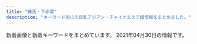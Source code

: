 ```yaml
---
title: "練馬・下赤塚"
description: "キーワード別にの巨乳アジアン・チャイナエステ嬢情報をまとめました。"
---
```


新着画像と新着キーワードをまとめています。
2021年04月30日の情報です。

<DmmAffiliateIns />
<KeywordTable
  shops={
    [
    {
        "name": "\u3046\u3089\u3089",
        "img_links": [
            "http://es-nerima.biz/wp-content/themes/template-salon2/images/camp-bnr.jpg",
            "http://es-nerima.biz/wp-content/uploads/2016/10/g5-250x330.jpg",
            "http://es-nerima.biz/wp-content/uploads/2016/10/gallery5.jpg",
            "http://es-nerima.biz/wp-content/themes/template-salon2/images/newface-ttl.png",
            "http://es-nerima.biz/wp-content/uploads/2016/10/mika-250x330.jpg",
            "http://es-nerima.biz/wp-content/uploads/2016/10/gallery6.jpg",
            "http://es-nerima.biz/wp-content/uploads/2016/10/mika.jpg",
            "http://es-nerima.biz/wp-content/uploads/2016/10/gallery1.jpg",
            "http://es-nerima.biz/wp-content/themes/template-salon2/images/massage-de_88_31.jpg",
            "http://es-nerima.biz/wp-content/uploads/2016/10/camp-bnr.jpg",
            "http://es-nerima.biz/wp-content/themes/template-salon2/images/gallery1.jpg",
            "http://es-nerima.biz/wp-content/uploads/2016/10/g3.jpg",
            "http://es-nerima.biz/wp-content/uploads/2016/10/girl-1-250x330.jpg",
            "http://es-nerima.biz/wp-content/uploads/2016/10/g5.jpg",
            "http://es-nerima.biz/wp-content/uploads/2016/10/gallery7.jpg",
            "http://es-nerima.biz/wp-content/themes/template-salon2/images/news-ttl.png",
            "http://es-nerima.biz/wp-content/themes/template-salon2/images/gallery4.jpg",
            "http://es-nerima.biz/wp-content/themes/template-salon2/images/magazine.jpg",
            "http://es-nerima.biz/wp-content/themes/template-salon2/images/gallery3.jpg",
            "http://es-nerima.biz/wp-content/uploads/2016/10/gallery2.jpg",
            "http://es-nerima.biz/wp-content/themes/template-salon2/images/tel.png",
            "http://es-nerima.biz/wp-content/uploads/2016/10/gallery8-600x600.jpg",
            "http://es-nerima.biz/wp-content/themes/template-salon2/images/pickup-ttl.png",
            "http://es-nerima.biz/wp-content/themes/template-salon2/images/pickup-frame.png",
            "http://es-nerima.biz/wp-content/uploads/2016/10/g4-250x330.jpg",
            "http://es-nerima.biz/wp-content/themes/template-salon2/images/gallery2.jpg",
            "http://es-nerima.biz/wp-content/uploads/2016/10/gallery8.jpg",
            "http://es-nerima.biz/wp-content/uploads/2016/10/g6-250x330.jpg",
            "http://es-nerima.biz/wp-content/uploads/2016/10/eri-250x330.jpg",
            "http://es-nerima.biz/wp-content/uploads/2016/10/g3-250x330.jpg",
            "http://es-nerima.biz/wp-content/themes/template-salon2/images/gallery-ttl.png",
            "http://es-nerima.biz/wp-content/uploads/2016/10/girl-1.jpg",
            "http://es-nerima.biz/wp-content/themes/template-salon2/images/slider1.jpg",
            "http://es-nerima.biz/wp-content/uploads/2016/10/gallery3.jpg",
            "http://es-nerima.biz/wp-content/uploads/2016/10/g1-250x330.jpg",
            "http://cdn.dino-es.com/images/logo/88x31DinoEs.png",
            "http://es-nerima.biz/wp-content/uploads/2016/10/eri.jpg",
            "http://es-nerima.biz/wp-content/uploads/2016/10/g6.jpg"
        ],
        "url": "http://es-nerima.biz/",
        "station": "\u7df4\u99ac\u99c5\u5317\u53e3",
        "keywords": {}
    },
    {
        "station": "\u77f3\u795e\u4e95\u516c\u5712\u99c5\u5357\u53e3",
        "url": "http://aroma-p.info/",
        "img_links": [],
        "name": "AROMA PLAZA \u30a2\u30ed\u30de\u30d7\u30e9\u30b6",
        "keywords": {}
    },
    {
        "station": "\u7df4\u99ac\u99c5\u897f\u53e3",
        "img_links": [],
        "keywords": {},
        "url": "https://salasa.tokyo/",
        "name": "\u3064\u307c\u307f"
    },
    {
        "url": "http://ponfu-massage.work/",
        "keywords": {
            "F": 2,
            "85": 2,
            "86": 1,
            "84": 1,
            "89": 1,
            "D": 9,
            "C": 22,
            "88": 4,
            "87": 5,
            "E": 2
        },
        "img_links": [
            "http://ponfu-massage.work/img/st45.jpg",
            "http://ponfu-massage.work/img/acc7.jpg",
            "http://ponfu-massage.work/img/s42.jpg",
            "http://ponfu-massage.work/img/st38.jpg",
            "http://ponfu-massage.work/img/acc4.jpg",
            "http://ponfu-massage.work/i/img/sta42.jpg",
            "http://ponfu-massage.work/i/img/sta44.jpg",
            "http://ponfu-massage.work/i/img/sta30.jpg",
            "http://ponfu-massage.work/i/img/sta41.jpg",
            "http://ponfu-massage.work/img/acc8.jpg",
            "http://ponfu-massage.work/img/st35.jpg",
            "http://ponfu-massage.work/i/img/sta43.jpg",
            "http://ponfu-massage.work/img/st30.jpg",
            "http://ponfu-massage.work/img/st42.jpg",
            "http://ponfu-massage.work/img/st39.jpg",
            "http://ponfu-massage.work/img/sta35.jpg",
            "http://ponfu-massage.work/img/sta38.jpg",
            "http://ponfu-massage.work/img/st41.jpg",
            "http://ponfu-massage.work/i/img/sta39.jpg",
            "http://ponfu-massage.work/img/st43.jpg",
            "http://ponfu-massage.work/i/img/sta46.jpg",
            "http://ponfu-massage.work/img/s30.jpg",
            "http://ponfu-massage.work/i/img/r4.jpg",
            "http://ponfu-massage.work/img/sta46.jpg",
            "http://ponfu-massage.work/img/st47.jpg",
            "http://ponfu-massage.work/img/st46.jpg",
            "http://ponfu-massage.work/img/sta39.jpg",
            "http://ponfu-massage.work/img/sta44.jpg",
            "http://ponfu-massage.work/img/s44.jpg",
            "http://ponfu-massage.work/img/s46.jpg",
            "http://ponfu-massage.work/img/acc6.jpg",
            "http://ponfu-massage.work/img/s41.jpg",
            "http://ponfu-massage.work/i/img/st45.jpg",
            "http://ponfu-massage.work/img/st44.jpg",
            "http://ponfu-massage.work/img/botton.jpg",
            "http://ponfu-massage.work/img/acc10.jpg",
            "http://ponfu-massage.work/img/acc3.jpg",
            "http://ponfu-massage.work/img/s45.jpg",
            "http://ponfu-massage.work/img/s47.jpg",
            "http://ponfu-massage.work/img/sta47.jpg",
            "http://ponfu-massage.work/img/sta43.jpg",
            "http://ponfu-massage.work/i/img/sta38.jpg",
            "http://ponfu-massage.work/img/s43.jpg",
            "http://ponfu-massage.work/img/acc2.jpg",
            "http://ponfu-massage.work/img/s38.jpg",
            "http://ponfu-massage.work/img/sta45.jpg",
            "http://ponfu-massage.work/img/st18.jpg",
            "http://ponfu-massage.work/i/img/sta28.jpg",
            "http://ponfu-massage.work/img/s39.jpg",
            "http://ponfu-massage.work/img/sta28.jpg",
            "http://ponfu-massage.work/img/st28.jpg",
            "http://ponfu-massage.work/img/campian.jpg",
            "http://ponfu-massage.work/img/sta30.jpg",
            "http://ponfu-massage.work/img/acc1.jpg",
            "http://ponfu-massage.work/i/img/sta47.jpg",
            "http://ponfu-massage.work/i/img/sta45.jpg",
            "http://ponfu-massage.work/i/img/sta24.jpg",
            "http://ponfu-massage.work/i/img/r2.jpg",
            "http://ponfu-massage.work/i/img/r1.jpg",
            "http://ponfu-massage.work/i/img/r3.jpg",
            "http://ponfu-massage.work/img/acc9.jpg",
            "http://ponfu-massage.work/img/sta41.jpg",
            "http://ponfu-massage.work/img/acc5.jpg",
            "http://ponfu-massage.work/img/sta42.jpg"
        ],
        "station": "\u7df4\u99ac\u99c5\u897f\u53e3",
        "name": "\u30dd\u30f3\u30d5\u30fc"
    },
    {
        "url": "http://margaret.ests.jp/",
        "img_links": [
            "http://margaret.ests.jp/images/s_news.jpg",
            "http://margaret.ests.jp/images/service3.jpg",
            "http://margaret.ests.jp/photos/sites/29/2020/06/202006301829174.jpeg",
            "http://margaret.ests.jp/photos/sites/29/2020/04/2020041014190824.jpg",
            "http://margaret.ests.jp/images/top.jpg",
            "http://margaret.ests.jp/images/s_staff.png",
            "http://margaret.ests.jp/images/info.jpg",
            "http://margaret.ests.jp/photos/sites/29/2021/01/2021011511194654.jpg",
            "http://margaret.ests.jp/images/room4.jpg",
            "http://margaret.ests.jp/photos/sites/29/2020/08/2020080615352994.jpeg",
            "http://margaret.ests.jp/images/mobile.jpg",
            "http://margaret.ests.jp/images/room2.jpg",
            "http://margaret.ests.jp/images/s_pick.jpg",
            "http://margaret.ests.jp/images/service1.jpg",
            "http://margaret.ests.jp/images/s_service.png",
            "http://margaret.ests.jp/images/service2.jpg",
            "http://margaret.ests.jp/photos/sites/29/2020/03/2020032709162529.jpg",
            "http://margaret.ests.jp/images/room1.jpg",
            "http://margaret.ests.jp/photos/sites/29/2020/08/2020082222274080.jpeg",
            "http://margaret.ests.jp/photos/sites/29/2020/05/202005281752578.jpg",
            "http://margaret.ests.jp/photos/sites/29/2020/04/202004102157462.jpeg",
            "http://margaret.ests.jp/images/room3.jpg",
            "http://margaret.ests.jp/photos/sites/29/2020/04/2020040205541033.jpg",
            "http://margaret.ests.jp/photos/sites/29/2020/06/2020062814010219.jpeg",
            "http://margaret.ests.jp/images/service4.jpg",
            "http://margaret.ests.jp/photos/sites/29/2020/04/202004081414540.jpg"
        ],
        "station": "\u685c\u53f0\u99c5\u5317\u53e3",
        "keywords": {
            "88": 24,
            "E": 60,
            "D": 72,
            "85": 36,
            "86": 24,
            "87": 12
        },
        "name": "\u30de\u30fc\u30ac\u30ec\u30c3\u30c8"
    },
    {
        "img_links": [
            "http://lachesis.este88.com/gals/tumugi1.jpg",
            "http://lachesis.este88.com/gals/itika1.jpg",
            "http://lachesis.este88.com/gals/aoi2.jpg",
            "http://momipara.jp/img/link/momi234.jpg",
            "http://lachesis.este88.com/gals/maria1.jpg",
            "https://lachesis.este88.com/gals/minami1.jpg",
            "http://lachesis.este88.com/gals/miho2.jpg",
            "http://lachesis.este88.com/gals/narumi4.jpg",
            "http://lachesis.este88.com/gals/rinnka2.jpg",
            "http://lachesis.este88.com/images/sysh3bar.png",
            "http://lachesis.este88.com/images/info5.jpg",
            "http://lachesis.este88.com/gals/narumi2.jpg",
            "http://lachesis.este88.com/gals/narumi3.jpg",
            "http://lachesis.este88.com/gals/minami1.jpg",
            "http://lachesis.este88.com/gals/tumugi2.jpg",
            "https://lachesis.este88.com/images/bg_header.jpg",
            "http://lachesis.este88.com/gals/itika3.jpg",
            "https://lachesis.este88.com/images/bg_header3.jpg",
            "http://lachesis.este88.com/gals/minami2.jpg",
            "http://lachesis.este88.com/gals/miku3.jpg",
            "https://lachesis.este88.com/gals/maria1.jpg",
            "http://lachesis.este88.com/gals/nozomi4.jpg",
            "https://lachesis.este88.com/gals/aoi1.jpg",
            "https://lachesis.este88.com/gals/mao1.jpg",
            "http://lachesis.este88.com/gals/miku1.jpg",
            "http://lachesis.este88.com/gals/narumi1.jpg",
            "http://lachesis.este88.com/gals/yuno3.jpg",
            "https://lachesis.este88.com/gals/miho1.jpg",
            "http://lachesis.este88.com/gals/aoi1.jpg",
            "http://lachesis.este88.com/gals/nozomi1.jpg",
            "http://lachesis.este88.com/gals/aoi3.jpg",
            "https://lachesis.este88.com/gals/rinnka1.jpg",
            "http://lachesis.este88.com/gals/nozomi2.jpg",
            "http://lachesis.este88.com/gals/miku2.jpg",
            "http://lachesis.este88.com/gals/miho1.jpg",
            "https://lachesis.este88.com/gals/miku1.jpg",
            "http://lachesis.este88.com/gals/yuno2.jpg",
            "https://lachesis.este88.com/images/info5.jpg",
            "http://lachesis.este88.com/gals/miho3.jpg",
            "http://lachesis.este88.com/gals/rinnka4.jpg",
            "https://lachesis.este88.com/images/line.jpg",
            "https://lachesis.este88.com/images/sysh3bar.png",
            "http://lachesis.este88.com/gals/nozomi3.jpg",
            "http://lachesis.este88.com/gals/yuno1.jpg",
            "http://lachesis.este88.com/gals/rinnka3.jpg",
            "http://lachesis.este88.com/gals/rinnka1.jpg",
            "http://lachesis.este88.com/images/bg_header.jpg",
            "https://lachesis.este88.com/gals/nozomi1.jpg",
            "https://lachesis.este88.com/gals/itika1.jpg",
            "https://lachesis.este88.com/gals/narumi1.jpg",
            "http://lachesis.este88.com/gals/mao1.jpg",
            "http://lachesis.este88.com/gals/itika2.jpg",
            "https://lachesis.este88.com/gals/yuno1.jpg",
            "http://lachesis.este88.com/gals/mao2.jpg",
            "http://lachesis.este88.com/images/bg_header3.jpg",
            "http://lachesis.este88.com/gals/tumugi3.jpg",
            "http://lachesis.este88.com/images/line.jpg",
            "https://lachesis.este88.com/gals/tumugi1.jpg"
        ],
        "keywords": {
            "81": 1,
            "F": 4,
            "C": 4,
            "G": 1,
            "93": 1,
            "95": 1,
            "91": 3,
            "84": 1,
            "80": 1,
            "86": 1,
            "88": 1,
            "83": 2,
            "D": 2
        },
        "url": "http://lachesis.este88.com/",
        "station": "\u5927\u6cc9\u5b66\u5712\u99c5",
        "name": "\u30e9\u30b1\u30b7\u30b9\u5927\u6cc9\u5b66\u5712"
    },
    {
        "img_links": [
            "http://www.smile.mensest.com/img/ttl_info.png",
            "http://www.smile.mensest.com/img/btn_side_mobile.jpg",
            "http://www.smile.mensest.com/img/header02.png",
            "http://www.smile.mensest.com/files/003.jpg",
            "http://www.smile.mensest.com/img/pickup.jpg",
            "http://www.smile.mensest.com/files/002.jpg",
            "http://www.smile.mensest.com/files/004.jpg",
            "http://www.smile.mensest.com/img/btn_blog.png",
            "http://www.smile.mensest.com/files/001.jpg",
            "http://www.smile.mensest.com/img/ttl_news.png",
            "http://www.smile.mensest.com/img/goback.jpg"
        ],
        "url": "http://www.smile.mensest.com/",
        "name": "Smile -\u30b9\u30de\u30a4\u30eb-",
        "station": "\u7df4\u99ac\u99c5\u897f\u53e3",
        "keywords": {
            "87": 2,
            "C": 16,
            "85": 2,
            "88": 4,
            "D": 4
        }
    },
    {
        "station": "\u7df4\u99ac\u99c5\u897f\u53e3",
        "img_links": [
            "http://binrou.net/img/sta111.jpg",
            "http://binrou.net/i/img/sta94.jpg",
            "http://binrou.net/i/img/sta104.jpg",
            "http://binrou.net/i/img/sta111.jpg",
            "http://binrou.net/i/img/sta92.jpg",
            "http://binrou.net/i/img/sta116.jpg",
            "http://binrou.net/img/s115.jpg",
            "http://binrou.net/img/pickup20.jpg",
            "http://binrou.net/i/img/sta112.jpg",
            "http://binrou.net/i/img/sta108.jpg",
            "http://binrou.net/i/img/r3.jpg",
            "http://binrou.net/img/st118.jpg",
            "http://binrou.net/i/img/sta109.jpg",
            "http://binrou.net/i/img/r4.jpg",
            "http://binrou.net/img/st114.jpg",
            "http://binrou.net/img/s117.jpg",
            "http://binrou.net/img/sta116.jpg",
            "http://binrou.net/img/st116.jpg",
            "http://binrou.net/i/img/sta119.jpg",
            "http://binrou.net/i/img/sta88.jpg",
            "http://binrou.net/img/s119.jpg",
            "http://binrou.net/img/sta114.jpg",
            "http://binrou.net/img/sta109.jpg",
            "http://binrou.net/i/img/sta114.jpg",
            "http://binrou.net/i/img/sta100.jpg",
            "http://binrou.net/img/st115.jpg",
            "http://binrou.net/img/fla.jpg",
            "http://binrou.net/img/sta118.jpg",
            "http://binrou.net/img/s116.jpg",
            "http://binrou.net/img/sta119.jpg",
            "http://binrou.net/img/st109.jpg",
            "http://binrou.net/img/s114.jpg",
            "http://binrou.net/i/img/acc.jpg",
            "http://binrou.net/img/mo.png",
            "http://binrou.net/i/img/sta117.jpg",
            "http://binrou.net/img/acc.jpg",
            "http://binrou.net/img/st112.jpg",
            "http://binrou.net/i/img/sta118.jpg",
            "http://binrou.net/i/img/sta89.jpg",
            "http://binrou.net/img/st117.jpg",
            "http://binrou.net/img/s118.jpg",
            "http://binrou.net/img/st119.jpg",
            "http://binrou.net/i/img/sta115.jpg",
            "http://binrou.net/i/img/r1.jpg",
            "http://binrou.net/img/st111.jpg",
            "http://binrou.net/img/sta115.jpg",
            "http://binrou.net/i/img/sta97.jpg",
            "http://binrou.net/i/img/sta80.jpg",
            "http://binrou.net/img/s112.jpg",
            "http://binrou.net/img/sta117.jpg",
            "http://binrou.net/i/img/st118.jpg",
            "http://binrou.net/i/img/sta105.jpg",
            "http://binrou.net/img/sta112.jpg",
            "http://binrou.net/i/img/sta98.jpg",
            "http://binrou.net/i/img/r2.jpg",
            "http://binrou.net/img/s111.jpg",
            "http://binrou.net/img/botton.jpg"
        ],
        "keywords": {
            "F": 1,
            "87": 4,
            "C": 17,
            "86": 4,
            "E": 6,
            "88": 1,
            "D": 2,
            "89": 1
        },
        "name": "\u30ad\u30e9\u30ad\u30e9",
        "url": "http://binrou.net/"
    },
    {
        "url": "http://himawari.est-u.com/",
        "station": "\u7df4\u99ac\u99c5\u5357\u53e3",
        "keywords": {
            "C": 7
        },
        "name": "\u3072\u307e\u308f\u308a",
        "img_links": [
            "http://himawari.est-u.com/images/index_04.jpg",
            "http://himawari.est-u.com/staff/izumi.jpg",
            "http://himawari.est-u.com/staff/aiko.jpg",
            "http://himawari.est-u.com/images/therpist.jpg",
            "http://himawari.est-u.com/images/index_10.jpg",
            "http://himawari.est-u.com/staff/sakura.jpg",
            "http://himawari.est-u.com/images/index_02.jpg",
            "http://himawari.est-u.com/staff/nami.jpg",
            "http://himawari.est-u.com/images/a2.jpg",
            "http://himawari.est-u.com/images/down.jpg",
            "http://himawari.est-u.com/staff/yuki.jpg",
            "http://himawari.est-u.com/staff/umi.jpg",
            "http://himawari.est-u.com/images/index2_08.jpg",
            "http://himawari.est-u.com/images/a1.jpg",
            "http://himawari.est-u.com/staff/asuka.jpg",
            "http://himawari.est-u.com/images/index_08.jpg"
        ]
    },
    {
        "station": "\u4e0a\u677f\u6a4b\u99c5\u5317\u53e3",
        "name": "\u8776",
        "url": "http://www.relaxes.info/",
        "keywords": {},
        "img_links": [
            "http://www.relaxes.info/up/uploads/20180315212810me.jpg",
            "http://www.relaxes.info/images/t1.png",
            "http://www.relaxes.info/images/info.jpg",
            "http://www.relaxes.info/images/price.jpg",
            "http://www.relaxes.info/images/t2.png",
            "http://www.relaxes.info/images/ttl_price.png",
            "http://www.relaxes.info/images/header_bg.png",
            "http://www.relaxes.info/images/rec.png",
            "http://www.relaxes.info/images/s1.png",
            "http://www.relaxes.info/images/ttl_staff.png",
            "http://www.relaxes.info/up/uploads/2017071800271212.jpg",
            "http://www.relaxes.info/images/ttl_qj.png",
            "http://www.relaxes.info/up/uploads/20210313172020j.jpg"
        ]
    },
    {
        "name": "\u9577\u4e45*\u3061\u3087\u3046\u304d\u3085\u3046",
        "keywords": {},
        "url": "http://c-sakura.work/",
        "station": "\u4e0b\u8d64\u585a\u99c5\u5317\u53e3",
        "img_links": [
            "http://c-sakura.work/images/sisu.png",
            "http://c-sakura.work/images/1.jpg",
            "http://c-sakura.work/images/int2.png",
            "http://c-sakura.work/images/head.jpg",
            "http://c-sakura.work/images/int1.png",
            "http://c-sakura.work/images/3.jpg",
            "http://c-sakura.work/images/2.jpg",
            "http://c-sakura.work/images/interior_t.jpg",
            "http://c-sakura.work/images/info.png",
            "http://c-sakura.work/img/yuyu1.jpg",
            "http://c-sakura.work/images/mobile.jpg",
            "http://c-sakura.work/images/staff_t.jpg",
            "http://c-sakura.work/img/ami1.jpg",
            "http://c-sakura.work/images/news.png",
            "http://c-sakura.work/images/tel.jpg",
            "http://c-sakura.work/img/yuri1.jpg",
            "http://c-sakura.work/images/sys1.png"
        ]
    },
    {
        "name": "\u8d64\u3044\u82b1",
        "station": "\u6210\u5897\u99c54\u756a\u51fa\u53e3",
        "keywords": {
            "85": 2,
            "D": 10,
            "82": 2,
            "C": 19,
            "88": 4,
            "87": 6
        },
        "img_links": [
            "http://www.akai-hana.esjp.info/img/info/r6.jpg",
            "http://www.akai-hana.esjp.info/img/slider/2.jpg",
            "http://www.akai-hana.esjp.info/files/004.jpg",
            "http://www.akai-hana.esjp.info/img/ttl_news.png",
            "http://www.akai-hana.esjp.info/img/info/r3.jpg",
            "http://www.akai-hana.esjp.info/img/ttl_info.png",
            "http://www.akai-hana.esjp.info/files/001.jpg",
            "http://www.akai-hana.esjp.info/img/tel.png",
            "http://www.akai-hana.esjp.info/files/003.jpg",
            "http://www.akai-hana.esjp.info/img/goback.jpg",
            "http://www.akai-hana.esjp.info/files/005.jpg",
            "http://www.akai-hana.esjp.info/files/006.jpg",
            "http://www.akai-hana.esjp.info/img/pixta_5458114_M.jpg",
            "http://www.akai-hana.esjp.info/files/007.jpg",
            "http://www.akai-hana.esjp.info/img/info/r5.jpg",
            "http://www.akai-hana.esjp.info/img/info/r9.jpg",
            "http://www.akai-hana.esjp.info/img/btn_side_mobile.jpg",
            "http://www.akai-hana.esjp.info/img/imasia_7981159_M.jpg",
            "http://www.akai-hana.esjp.info/img/info/r2.jpg",
            "http://www.akai-hana.esjp.info/img/slider/1.jpg",
            "http://www.akai-hana.esjp.info/img/info/r7.jpg",
            "http://www.akai-hana.esjp.info/img/btn_blog.jpg",
            "http://www.akai-hana.esjp.info/img/pickup.jpg",
            "http://www.akai-hana.esjp.info/img/info.jpg",
            "http://www.akai-hana.esjp.info/img/info/r4.jpg",
            "http://www.akai-hana.esjp.info/img/info/r1.jpg",
            "http://www.akai-hana.esjp.info/img/pixta_5216568_M.jpg",
            "http://www.akai-hana.esjp.info/files/002.jpg",
            "http://www.akai-hana.esjp.info/img/info/r8.jpg"
        ],
        "url": "http://www.akai-hana.esjp.info/"
    },
    {
        "url": "http://pakira-massage.work/",
        "keywords": {
            "C": 11,
            "85": 2,
            "87": 1,
            "E": 1
        },
        "name": "\u30d1\u30ad\u30e9",
        "img_links": [
            "http://pakira-massage.work/img/nos.jpg",
            "http://pakira-massage.work/i/img/r1.jpg",
            "http://pakira-massage.work/img/s2.jpg",
            "http://pakira-massage.work/img/mobile-1.png",
            "http://pakira-massage.work/i/img/st1.jpg",
            "http://pakira-massage.work/img/campian.jpg",
            "http://pakira-massage.work/i/img/sta2.jpg",
            "http://pakira-massage.work/i/img/r4.jpg",
            "http://pakira-massage.work/img/st2.jpg",
            "http://pakira-massage.work/img/sta1.jpg",
            "http://pakira-massage.work/i/img/r5.jpg",
            "http://pakira-massage.work/i/img/r3.jpg",
            "http://pakira-massage.work/i/img/r2.jpg",
            "http://pakira-massage.work/img/head.jpg",
            "http://pakira-massage.work/i/img/sta1.jpg",
            "http://pakira-massage.work/i/img/r6.jpg",
            "http://pakira-massage.work/img/st1.jpg",
            "http://pakira-massage.work/img/botton.jpg",
            "http://pakira-massage.work/img/sta2.jpg",
            "http://pakira-massage.work/img/s1.jpg"
        ],
        "station": "\u8981\u753a\u99c55\u756a\u51fa\u53e3"
    },
    {
        "url": "http://ginzaangel.esnavi.work/",
        "station": "\u7df4\u99ac\u99c5\u897f\u53e3",
        "img_links": [
            "http://ginzaangel.esnavi.work/2/uploadimg/1615988934.jpeg",
            "http://ginzaangel.esnavi.work/s1.png",
            "http://ginzaangel.esnavi.work/sys2.jpg",
            "http://ginzaangel.esnavi.work/news.jpg",
            "http://ginzaangel.esnavi.work/int1.png",
            "http://ginzaangel.esnavi.work/2/uploadimg/1619341553.jpeg",
            "http://ginzaangel.esnavi.work/2/uploadimg/1601829474.jpeg",
            "http://ginzaangel.esnavi.work/sys1.jpg",
            "http://ginzaangel.esnavi.work/2/uploadimg/1595657062.jpeg",
            "http://ginzaangel.esnavi.work/2/uploadimg/1615989115.jpeg",
            "http://ginzaangel.esnavi.work/2/uploadimg/1615988408.jpeg",
            "http://ginzaangel.esnavi.work/2/uploadimg/1615989033.jpeg",
            "http://ginzaangel.esnavi.work/staff_t.jpg",
            "http://ginzaangel.esnavi.work/head.jpg"
        ],
        "name": "\u7df4\u99ac\u306e\u5929\u4f7f",
        "keywords": {
            "92": 1,
            "90": 3,
            "89": 1,
            "88": 2
        }
    },
    {
        "img_links": [
            "http://www.es-kou.link/images/mobile.jpg",
            "http://www.es-kou.link/images/sys3.png",
            "http://www.es-kou.link/img/mimi1.jpg",
            "http://www.es-kou.link/images/s1.png",
            "http://www.es-kou.link/images/3.jpg",
            "http://www.es-kou.link/img/nana1.jpg",
            "http://www.es-kou.link/images/news.jpg",
            "http://www.es-kou.link/images/2.jpg",
            "http://www.es-kou.link/images/sys2.jpg",
            "http://www.es-kou.link/images/head.jpg",
            "http://www.es-kou.link/images/int1.png",
            "http://www.es-kou.link/images/sys1.jpg",
            "http://www.es-kou.link/images/b2.jpg",
            "http://www.es-kou.link/images/b1.jpg",
            "http://www.es-kou.link/images/1.jpg",
            "http://www.es-kou.link/img/satomi1.jpg",
            "http://www.es-kou.link/images/info.png",
            "http://www.es-kou.link/images/int2.png",
            "http://www.es-kou.link/images/staff_t.jpg",
            "http://www.es-kou.link/images/interior_t.jpg"
        ],
        "station": "\u4e0b\u8d64\u585a\u99c5\u5317\u53e3",
        "url": "http://www.es-kou.link/",
        "name": "\u7d05\u6708",
        "keywords": {}
    },
    {
        "img_links": [],
        "url": "http://evergrace.tyo.cm/",
        "keywords": {},
        "station": "\u6210\u5897\u99c5",
        "name": "\u30b8\u30e3\u30b9\u30df\u30f3"
    },
    {
        "station": "\u4e2d\u6751\u6a4b\u99c5",
        "url": "http://www.e-rakuraku.info/",
        "img_links": [
            "http://www.e-rakuraku.info/images/sr.png",
            "http://www.e-rakuraku.info/images/s2.png",
            "http://www.e-rakuraku.info/images/g5.jpg",
            "http://www.e-rakuraku.info/images/top.jpg",
            "http://www.e-rakuraku.info/images/mobile.png",
            "http://www.e-rakuraku.info/images/g2.jpg",
            "http://www.e-rakuraku.info/images/newt.png",
            "http://www.e-rakuraku.info/images/g1.jpg",
            "http://www.e-rakuraku.info/images/nei_03.jpg",
            "http://www.e-rakuraku.info/images/tel.png",
            "http://www.e-rakuraku.info/images/g3.jpg",
            "http://www.e-rakuraku.info/images/g4.jpg",
            "http://www.e-rakuraku.info/images/s1.png",
            "http://www.e-rakuraku.info/images/newfacet.png",
            "http://www.e-rakuraku.info/images/g0.jpg",
            "http://www.e-rakuraku.info/images/tite-gallery.png",
            "http://www.e-rakuraku.info/images/tite-staff.png",
            "http://www.e-rakuraku.info/images/huiyuan.png"
        ],
        "keywords": {
            "C": 13
        },
        "name": "\u697d\u697d"
    },
    {
        "keywords": {
            "86": 1,
            "C": 1,
            "E": 1,
            "90": 2,
            "D": 2,
            "92": 1
        },
        "station": "\u7df4\u99ac\u99c5",
        "url": "http://aclass.estheya.com/",
        "img_links": [
            "http://aclass.estheya.com/images/call.png",
            "http://aclass.estheya.com/css/m-top004.jpg",
            "http://aclass.estheya.com/css/right.jpg",
            "http://aclass.estheya.com/css/staff/staff03.jpg",
            "http://aclass.estheya.com/css/m-head02.jpg",
            "http://aclass.estheya.com/css/staff/staff07.jpg",
            "http://aclass.estheya.com/css/staff/staff01.jpg",
            "http://aclass.estheya.com/css/staff/staff02.jpg",
            "http://aclass.estheya.com/css/m-head04.jpg",
            "http://aclass.estheya.com/css/cam01.jpg",
            "http://aclass.estheya.com/css/left.jpg"
        ],
        "name": "A-CLASS\uff5e\u30a8\u30fc\u30af\u30e9\u30b9\uff5e"
    },
    {
        "keywords": {},
        "station": "\u65b0\u685c\u53f0\u99c51\u756a\u51fa\u53e3",
        "url": "https://1270791003.wixsite.com/mysite/",
        "name": "\u697d\u3005",
        "img_links": [
            "https://static.wixstatic.com/media/56292f_3dc196c69ac04338b46a28f7dc0f4df2.jpg",
            "https://static.wixstatic.com/media/73ea4e_4f276738c0354f93b87840e2d55be62b~mv2.png",
            "https://static.wixstatic.com/media/73ea4e_73ca4971bac34776a53c8b09526abe0d~mv2.jpg",
            "https://static.wixstatic.com/media/56292f_4d626237c2cd4806b0251dae4554758e.jpg"
        ]
    },
    {
        "img_links": [
            "http://www.nerima-rose.com/images/rosa-sys_04.jpg",
            "http://www.nerima-rose.com/images/staff/17/2/ena.jpg",
            "http://www.nerima-rose.com/images/images/sys2018_06.jpg",
            "http://www.nerima-rose.com/images/rosa-pindao_07.jpg",
            "http://www.nerima-rose.com/images/sys3.jpg",
            "http://www.nerima-rose.com/images/aroma/r1.jpg",
            "http://www.nerima-rose.com/images/shop/11.jpg",
            "http://www.nerima-rose.com/images/aroma/r2.jpg",
            "http://www.nerima-rose.com/images/staff/17/2/kina.jpg",
            "http://www.nerima-rose.com/images/shop/4/s1.jpg",
            "http://www.nerima-rose.com/images/staff/17/2/nana.png",
            "http://www.nerima-rose.com/images/shop/3/sh1.jpg",
            "http://www.nerima-rose.com/images/index-rosa_09.jpg",
            "http://www.nerima-rose.com/images/index-rosa_02.jpg",
            "http://www.nerima-rose.com/images/aroma/r3.jpg",
            "http://www.nerima-rose.com/cgi-bin/topics/img/16-1.jpg",
            "http://www.nerima-rose.com/images/staff/16/kaori2.jpg",
            "http://www.nerima-rose.com/images/images/sys2018_03.jpg",
            "http://www.nerima-rose.com/images/index-rosa_04.jpg",
            "http://www.nerima-rose.com/images/shop/h1.jpg",
            "http://www.nerima-rose.com/images/staff/17/riri.jpg",
            "http://www.nerima-rose.com/images/staff/16/misaki2.jpg",
            "http://www.nerima-rose.com/images/nav/nav-acc.jpg",
            "http://www.nerima-rose.com/images/staff/16/aya2.jpg",
            "http://www.nerima-rose.com/images/rosa-sys_09a.jpg",
            "http://www.nerima-rose.com/images/rosa-pindao_09.jpg",
            "http://www.nerima-rose.com/images/nav/nav-rec.jpg"
        ],
        "keywords": {
            "C": 8
        },
        "url": "http://www.nerima-rose.com/",
        "name": "ROSE",
        "station": "\u7df4\u99ac\u99c5\u5357\u53e3"
    },
    {
        "url": "http://siesta.ests.jp/",
        "name": "\u30b7\u30a8\u30b9\u30bf",
        "keywords": {
            "88": 5,
            "85": 10,
            "D": 15,
            "83": 5
        },
        "station": "\u5927\u6cc9\u5b66\u5712\u99c5\u5317\u53e3",
        "img_links": [
            "http://siesta.ests.jp/photos/sites/39/2021/01/2021011116333493.jpg",
            "http://siesta.ests.jp/images/mobile.jpg",
            "http://siesta.ests.jp/images/mobile1.jpg",
            "http://siesta.ests.jp/images/acc3.jpg",
            "http://siesta.ests.jp/images/pick.jpg",
            "http://siesta.ests.jp/images/top.png",
            "http://siesta.ests.jp/images/s-recriut.jpg",
            "http://siesta.ests.jp/images/acc2.jpg",
            "http://siesta.ests.jp/photos/sites/39/2021/04/2021040818055925.jpg",
            "http://siesta.ests.jp/photos/sites/39/2021/04/2021042011331872.jpg",
            "http://siesta.ests.jp/images/info.jpg",
            "http://siesta.ests.jp/images/news.jpg",
            "http://siesta.ests.jp/images/acc1.jpg",
            "http://siesta.ests.jp/images/s-staff.jpg",
            "http://siesta.ests.jp/images/acc4.jpg",
            "http://siesta.ests.jp/photos/sites/39/2021/01/2021011116333298.jpg"
        ]
    },
    {
        "station": "\u6771\u6b66\u7df4\u99ac\u99c5\u5317\u53e3",
        "img_links": [
            "http://nymphe-est.biz/images/stal.jpg",
            "http://nymphe-est.biz/images/stat.jpg",
            "http://nymphe-est.biz/images/tit5.jpg",
            "http://nymphe-est.biz/images/spt.png",
            "http://nymphe-est.biz/images/m4.png",
            "http://nymphe-est.biz/images/bur.jpg",
            "http://nymphe-est.biz/images/tit3.jpg",
            "http://nymphe-est.biz/images/m5.png",
            "http://nymphe-est.biz/images/no.png",
            "http://nymphe-est.biz/images/bul.jpg",
            "http://nymphe-est.biz/images/cg03.jpg",
            "http://nymphe-est.biz/images/m6.png",
            "http://nymphe-est.biz/images/accl.jpg",
            "http://nymphe-est.biz/images/tit2.jpg",
            "http://nymphe-est.biz/images/tm.jpg",
            "http://nymphe-est.biz/images/tit4.jpg",
            "http://nymphe-est.biz/images/m3.png",
            "http://nymphe-est.biz/images/m2.png",
            "http://nymphe-est.biz/images/tit6.jpg",
            "http://nymphe-est.biz/images/m1.png",
            "http://nymphe-est.biz/images/top.png",
            "http://nymphe-est.biz/images/cg01.jpg",
            "http://nymphe-est.biz/images/cg02.jpg",
            "http://nymphe-est.biz/images/fla.jpg"
        ],
        "name": "\u59eb\u306e\u3086\u3073\u3055\u304d",
        "url": "http://nymphe-est.biz/",
        "keywords": {
            "E": 1,
            "D": 2
        }
    },
    {
        "url": "http://www.es-yas.click/",
        "keywords": {},
        "name": "\u30b9\u30a6\u30a3\u30fc\u30c8",
        "station": "\u4e2d\u6751\u6a4b\u99c5\u5357\u53e3",
        "img_links": [
            "http://www.es-yas.click/images/sys1.png",
            "http://www.es-yas.click/images/int2.png",
            "http://www.es-yas.click/images/mobile.jpg",
            "http://www.es-yas.click/img/sayuri1.jpg",
            "http://www.es-yas.click/img/riri1.jpg",
            "http://www.es-yas.click/images/interior_t.jpg",
            "http://www.es-yas.click/images/tel.jpg",
            "http://www.es-yas.click/images/sys2.png",
            "http://www.es-yas.click/images/3.jpg",
            "http://www.es-yas.click/images/2.jpg",
            "http://www.es-yas.click/images/sirase.jpg",
            "http://www.es-yas.click/images/s1.png",
            "http://www.es-yas.click/img/mari1.jpg",
            "http://www.es-yas.click/images/staff_t.jpg",
            "http://www.es-yas.click/images/head.jpg",
            "http://www.es-yas.click/images/newface.png",
            "http://www.es-yas.click/images/int1.png",
            "http://www.es-yas.click/images/news.jpg",
            "http://www.es-yas.click/images/info.png",
            "http://www.es-yas.click/images/1.jpg",
            "http://www.es-yas.click/images/ac1.png"
        ]
    },
    {
        "img_links": [
            "http://moonlove.est-u.com/images/index_10.jpg",
            "http://moonlove.est-u.com/images/index_17.jpg",
            "http://moonlove.est-u.com/images/index_16.jpg",
            "http://moonlove.est-u.com/images/s6.jpg",
            "http://moonlove.est-u.com/images/index_12.jpg",
            "http://moonlove.est-u.com/images/s8.jpg",
            "http://moonlove.est-u.com/images/index3_06.jpg",
            "http://moonlove.est-u.com/staff/kaori.jpg",
            "http://moonlove.est-u.com/images/index_14.jpg",
            "http://moonlove.est-u.com/images/index_07.jpg",
            "http://moonlove.est-u.com/images/index_04.jpg",
            "http://moonlove.est-u.com/images/index_02.jpg",
            "http://moonlove.est-u.com/images/index_19.jpg",
            "http://moonlove.est-u.com/images/s5.jpg",
            "http://moonlove.est-u.com/images/index1_06.jpg",
            "http://moonlove.est-u.com/images/index2_06.jpg",
            "http://moonlove.est-u.com/images/s1.jpg",
            "http://moonlove.est-u.com/images/s3.jpg",
            "http://moonlove.est-u.com/images/index_08.jpg",
            "http://moonlove.est-u.com/staff/ayumi.jpg",
            "http://moonlove.est-u.com/staff/nami.jpg",
            "http://moonlove.est-u.com/images/index_15.jpg",
            "http://moonlove.est-u.com/images/index_13.jpg",
            "http://moonlove.est-u.com/images/s4.jpg",
            "http://moonlove.est-u.com/staff/miki.jpg",
            "http://moonlove.est-u.com/images/index_05.jpg",
            "http://moonlove.est-u.com/images/staff_09.jpg",
            "http://moonlove.est-u.com/images/icon_000.jpg",
            "http://moonlove.est-u.com/staff/sakura.jpg"
        ],
        "keywords": {
            "C": 7
        },
        "name": "\u6708\u306e\u604b",
        "station": "\u7df4\u99ac\u99c5\u5317\u53e3",
        "url": "http://moonlove.est-u.com/"
    },
    {
        "keywords": {},
        "url": "http://c-ikoi.work/",
        "station": "\u5927\u5c71\u99c5\u5357\u53e3",
        "name": "\u61a9",
        "img_links": [
            "http://c-ikoi.work/images/rec1.png",
            "http://c-ikoi.work/img/aoi1.jpg",
            "http://c-ikoi.work/images/int1.png",
            "http://c-ikoi.work/images/int2.png",
            "http://c-ikoi.work/images/line.png",
            "http://c-ikoi.work/images/head.jpg",
            "http://c-ikoi.work/images/sys1.jpg",
            "http://c-ikoi.work/images/news.jpg",
            "http://c-ikoi.work/images/rec2.png",
            "http://c-ikoi.work/img/rina1.jpg",
            "http://c-ikoi.work/images/int3.png",
            "http://c-ikoi.work/img/moe1.jpg",
            "http://c-ikoi.work/images/2.jpg",
            "http://c-ikoi.work/images/tel.jpg",
            "http://c-ikoi.work/images/concept.jpg",
            "http://c-ikoi.work/images/4.jpg",
            "http://c-ikoi.work/img/yuki1.jpg",
            "http://c-ikoi.work/images/1.jpg",
            "http://c-ikoi.work/images/sys3.png",
            "http://c-ikoi.work/images/staff_t.jpg",
            "http://c-ikoi.work/images/interior_t.jpg",
            "http://c-ikoi.work/images/sys2.jpg",
            "http://c-ikoi.work/images/mobile.jpg",
            "http://c-ikoi.work/images/3.jpg"
        ]
    },
    {
        "keywords": {},
        "station": "\u4e0a\u677f\u6a4b\u99c5\u5317\u53e3",
        "url": "http://tenpo2.iest.info/",
        "name": "\u6e29",
        "img_links": []
    },
    {
        "img_links": [
            "http://www.hi-msg.com/dansin/images/p-9-1.jpg",
            "http://www.hi-msg.com/dansin/images/s_info.jpg",
            "http://www.hi-msg.com/dansin/images/p-5.jpg",
            "http://www.hi-msg.com/dansin/images/nav.jpg",
            "http://www.hi-msg.com/dansin/images/p-8.jpg",
            "http://www.hi-msg.com/dansin/images/p-2-1.jpg",
            "http://www.hi-msg.com/dansin/images/1.jpg",
            "http://www.hi-msg.com/dansin/images/end1.jpg",
            "http://www.hi-msg.com/dansin/images/s_news.jpg",
            "http://www.hi-msg.com/dansin/images/s_face.jpg",
            "http://www.hi-msg.com/dansin/images/p-6-1.jpg",
            "http://www.hi-msg.com/dansin/images/s_pick.jpg",
            "http://www.hi-msg.com/dansin/images/p-7.jpg",
            "http://www.hi-msg.com/dansin/images/top1.jpg",
            "http://www.hi-msg.com/dansin/images/mobile.jpg",
            "http://www.hi-msg.com/dansin/images/p-6.jpg",
            "http://www.hi-msg.com/dansin/images/top.jpg",
            "http://www.hi-msg.com/dansin/images/p-9.jpg",
            "http://www.hi-msg.com/dansin/images/p-5-1.jpg",
            "http://www.hi-msg.com/dansin/images/p-2.jpg"
        ],
        "station": "\u3068\u304d\u308f\u53f0\u99c5\u5357\u53e3",
        "keywords": {},
        "name": "\u6696\u5fc3",
        "url": "http://www.hi-msg.com/dansin/"
    },
    {
        "name": "\u7652\u3057\u306e\u90e8\u5c4b",
        "keywords": {
            "87": 1,
            "D": 4,
            "86": 3
        },
        "station": "\u7df4\u99ac\u99c5\u897f\u53e3",
        "url": "http://www.seoul.esjp.info/",
        "img_links": [
            "http://www.seoul.esjp.info/img/change-002.png",
            "http://www.seoul.esjp.info/img/change-003.png",
            "http://www.seoul.esjp.info/files/013.jpg",
            "http://www.seoul.esjp.info/img/recuit.png",
            "http://www.seoul.esjp.info/img/nav-004.png",
            "http://www.seoul.esjp.info/files/008.jpg",
            "http://www.seoul.esjp.info/img/change-005.png",
            "http://www.seoul.esjp.info/img/change-006.png",
            "http://www.seoul.esjp.info/img/nav-002.png",
            "http://www.seoul.esjp.info/img/nav-003.png",
            "http://www.seoul.esjp.info/files/005.jpg",
            "http://www.seoul.esjp.info/files/011.jpg",
            "http://www.seoul.esjp.info/img/main-top03.png",
            "http://www.seoul.esjp.info/files/007.jpg",
            "http://www.seoul.esjp.info/img/nav-001.png",
            "http://www.seoul.esjp.info/img/change-004.png",
            "http://www.seoul.esjp.info/files/015.jpg",
            "http://www.seoul.esjp.info/files/003.jpg",
            "http://www.seoul.esjp.info/img/change-001.png",
            "http://www.seoul.esjp.info/img/nav-005.png",
            "http://www.seoul.esjp.info/files/012.jpg",
            "http://www.seoul.esjp.info/img/nav-006.png",
            "http://www.seoul.esjp.info/files/006.jpg",
            "http://www.seoul.esjp.info/files/004.jpg",
            "http://www.seoul.esjp.info/files/001.jpg",
            "http://www.seoul.esjp.info/img/foot.png",
            "http://www.seoul.esjp.info/files/010.jpg",
            "http://www.seoul.esjp.info/img/head.png",
            "http://www.seoul.esjp.info/img/main-top01.png"
        ]
    },
    {
        "keywords": {},
        "url": "http://anzu.abnavi.info/",
        "img_links": [],
        "name": "\u59eb",
        "station": "\u6210\u5897\u99c5"
    },
    {
        "keywords": {},
        "name": "\u30aa\u30a2\u30b7\u30b9",
        "url": "http://oasis.akasuri.xyz/",
        "station": "\u6210\u5897\u99c5\u5357\u53e3",
        "img_links": [
            "http://oasis.akasuri.xyz/images/bar-photo.png",
            "http://oasis.akasuri.xyz/images/c-staff.png",
            "http://oasis.akasuri.xyz/images/c-top.png",
            "http://oasis.akasuri.xyz/images/bar-staff.png",
            "http://oasis.akasuri.xyz/images/c-photo.png",
            "http://oasis.akasuri.xyz/staff/s1.jpg",
            "http://oasis.akasuri.xyz/staff/s2.jpg",
            "http://oasis.akasuri.xyz/staff/s3.jpg",
            "http://oasis.akasuri.xyz/images/fotter.png",
            "http://oasis.akasuri.xyz/images/b-tel.png"
        ]
    },
    {
        "img_links": [
            "http://sh-dafei.work/uploads/180227/1-1P22G40S5448.jpg",
            "http://sh-dafei.work/uploads/181214/1-1Q214154222511.jpg",
            "http://sh-dafei.work/uploads/190809/1-1ZP9125I01S.jpg",
            "http://sh-dafei.work/uploads/181207/1-1Q20G40K63R.jpg",
            "http://sh-dafei.work/templets/default/pc/picture/s_news.png",
            "http://sh-dafei.work/uploads/201113/1-20111314213cQ.jpg",
            "http://sh-dafei.work/uploads/190924/1-1Z924151334121.jpg",
            "http://sh-dafei.work/uploads/210326/1-210326140613257.jpg",
            "http://sh-dafei.work/templets/default/pc/picture/end1.jpg",
            "http://sh-dafei.work/uploads/171031/1-1G0311G531445.jpg",
            "http://sh-dafei.work/uploads/181206/1-1Q2061249563O.jpg",
            "http://sh-dafei.work/uploads/180612/1-1P612160029349.jpg",
            "http://sh-dafei.work/uploads/201002/1-201002144Z11V.jpg",
            "http://sh-dafei.work/uploads/allimg/180612/1-1P612160305350.jpg",
            "http://sh-dafei.work/uploads/190130/1-1Z130162635508.jpg",
            "http://sh-dafei.work/uploads/171031/1-1G0311G4095M.jpg",
            "http://sh-dafei.work/templets/default/pc/picture/staffs.png",
            "http://sh-dafei.work/uploads/181206/1-1Q2061250494E.jpg",
            "http://sh-dafei.work/uploads/181206/1-1Q2061253211D.jpg",
            "http://sh-dafei.work/uploads/180612/1-1P6121601061c.jpg",
            "http://sh-dafei.work/uploads/171031/1-1G0311G344914.jpg",
            "http://sh-dafei.work/uploads/190301/1-1Z30116320A41.jpg",
            "http://sh-dafei.work/templets/default/pc/picture/face.png",
            "http://sh-dafei.work/uploads/210219/1-210219105500300.jpg",
            "http://sh-dafei.work/uploads/190329/1-1Z329151011c7.jpg",
            "http://sh-dafei.work/uploads/181206/1-1Q206125154224.jpg",
            "http://sh-dafei.work/uploads/200612/1-200612154534W8.jpg",
            "http://sh-dafei.work/uploads/171031/1-1G0311G505933.jpg",
            "http://sh-dafei.work/uploads/171031/1-1G0311G556445.jpg",
            "http://sh-dafei.work/uploads/191115/1-191115132040J2.jpg",
            "http://sh-dafei.work/uploads/200117/1-20011G614144B.jpg",
            "http://sh-dafei.work/templets/default/pc/picture/s_pick.png",
            "http://sh-dafei.work/uploads/181207/1-1Q20G35320X0.png",
            "http://sh-dafei.work/templets/default/pc/picture/s_staff.png"
        ],
        "url": "http://sh-dafei.work/",
        "name": "\u5927\u5983",
        "keywords": {},
        "station": "\u7df4\u99ac\u99c5\u897f\u53e3"
    },
    {
        "url": "http://www.sugatabi.mesthe.com/",
        "keywords": {
            "87": 4,
            "C": 2,
            "84": 1,
            "85": 1,
            "86": 3,
            "D": 7
        },
        "name": "\u59ff\u7f8e",
        "station": "\u3068\u304d\u308f\u53f0\u99c5\u5357\u53e3",
        "img_links": [
            "http://www.sugatabi.mesthe.com/images/shop/shop01.jpg",
            "http://www.sugatabi.mesthe.com/files/009-02.jpg",
            "http://www.sugatabi.mesthe.com/files/001.jpg",
            "http://www.sugatabi.mesthe.com/files/005-02.jpg",
            "http://www.sugatabi.mesthe.com/files/003.jpg",
            "http://www.sugatabi.mesthe.com/images/bj3.png",
            "http://www.sugatabi.mesthe.com/files/009.jpg",
            "http://www.sugatabi.mesthe.com/files/002.jpg",
            "http://www.sugatabi.mesthe.com/images/staff_line.png",
            "http://www.sugatabi.mesthe.com/files/008.jpg",
            "http://www.sugatabi.mesthe.com/files/002-02.jpg",
            "http://www.sugatabi.mesthe.com/files/006.jpg",
            "http://www.sugatabi.mesthe.com/files/001-02.jpg",
            "http://www.sugatabi.mesthe.com/images/shop/shop02.jpg",
            "http://www.sugatabi.mesthe.com/images/girl-z1.jpg",
            "http://www.sugatabi.mesthe.com/images/top.jpg",
            "http://www.sugatabi.mesthe.com/files/010.jpg",
            "http://www.sugatabi.mesthe.com/files/004.jpg",
            "http://www.sugatabi.mesthe.com/images/mobile.jpg",
            "http://www.sugatabi.mesthe.com/images/girl-z2.jpg",
            "http://www.sugatabi.mesthe.com/images/link_line.png",
            "http://www.sugatabi.mesthe.com/files/010-02.jpg",
            "http://www.sugatabi.mesthe.com/images/shop/shop04.jpg",
            "http://www.sugatabi.mesthe.com/files/008-02.jpg",
            "http://www.sugatabi.mesthe.com/images/top_sche.png",
            "http://www.sugatabi.mesthe.com/files/005.jpg",
            "http://www.sugatabi.mesthe.com/files/006-02.jpg",
            "http://www.sugatabi.mesthe.com/images/shop/shop03.jpg",
            "http://www.sugatabi.mesthe.com/files/003-02.jpg",
            "http://www.sugatabi.mesthe.com/files/004-02.jpg"
        ]
    },
    {
        "keywords": {},
        "img_links": [
            "http://rose.este.work/index-1.htm.jpg",
            "http://rose.este.work/sys1.png",
            "http://rose.este.work/unnamed.png",
            "http://rose.este.work/re.jpg",
            "http://rose.este.work/r3.jpg",
            "http://rose.este.work/r4.jpg",
            "http://rose.este.work/resize_1500-450.jpg",
            "http://rose.este.work/index-24.htm.jpg",
            "http://rose.este.work/totop.png",
            "http://rose.este.work/resize_250.png",
            "http://rose.este.work/index-25.htm.jpg",
            "http://rose.este.work/index-26.htm.jpg",
            "http://rose.este.work/r1.jpg",
            "http://rose.este.work/r5.jpg"
        ],
        "station": "\u6c5f\u53e4\u7530\u99c5\u5357\u53e3",
        "url": "http://rose.este.work/",
        "name": "\u512a\u30fb\u7f8e"
    }
]
}
/>
<DmmAffiliateScript />
